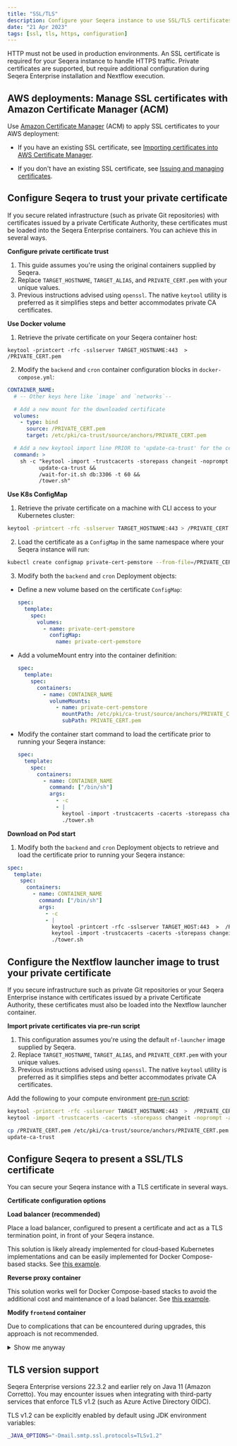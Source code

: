 ```yaml
---
title: "SSL/TLS"
description: Configure your Seqera instance to use SSL/TLS certificates for HTTPS
date: "21 Apr 2023"
tags: [ssl, tls, https, configuration]
---
```


HTTP must not be used in production environments. An SSL certificate is required for your Seqera instance to handle HTTPS traffic. Private certificates are supported, but require additional configuration during Seqera Enterprise installation and Nextflow execution.

## AWS deployments: Manage SSL certificates with Amazon Certificate Manager (ACM)

Use [Amazon Certificate Manager](https://aws.amazon.com/certificate-manager/) (ACM) to apply SSL certificates to your AWS deployment:

- If you have an existing SSL certificate, see [Importing certificates into AWS Certificate Manager](https://docs.aws.amazon.com/acm/latest/userguide/import-certificate.html).

- If you don't have an existing SSL certificate, see [Issuing and managing certificates](https://docs.aws.amazon.com/acm/latest/userguide/gs.html).

## Configure Seqera to trust your private certificate

If you secure related infrastructure (such as private Git repositories) with certificates issued by a private Certificate Authority, these certificates must be loaded into the Seqera Enterprise containers. You can achieve this in several ways.

**Configure private certificate trust**

1. This guide assumes you're using the original containers supplied by Seqera.
2. Replace `TARGET_HOSTNAME`, `TARGET_ALIAS`, and `PRIVATE_CERT.pem` with your unique values.
3. Previous instructions advised using `openssl`. The native `keytool` utility is preferred as it simplifies steps and better accommodates private CA certificates.

**Use Docker volume**

1. Retrieve the private certificate on your Seqera container host:

```
keytool -printcert -rfc -sslserver TARGET_HOSTNAME:443  >  /PRIVATE_CERT.pem
```

2. Modify the `backend` and `cron` container configuration blocks in `docker-compose.yml`:

```yaml
CONTAINER_NAME:
  # -- Other keys here like `image` and `networks`--

  # Add a new mount for the downloaded certificate
  volumes:
    - type: bind
      source: /PRIVATE_CERT.pem
      target: /etc/pki/ca-trust/source/anchors/PRIVATE_CERT.pem

  # Add a new keytool import line PRIOR to 'update-ca-trust' for the certificate
  command: >
    sh -c "keytool -import -trustcacerts -storepass changeit -noprompt -alias TARGET_ALIAS -file /etc/pki/ca-trust/source/anchor/TARGET_HOSTNAME.pem &&
          update-ca-trust &&
          /wait-for-it.sh db:3306 -t 60 &&
          /tower.sh"
```

**Use K8s ConfigMap**

1. Retrieve the private certificate on a machine with CLI access to your Kubernetes cluster:

```bash
keytool -printcert -rfc -sslserver TARGET_HOSTNAME:443 > /PRIVATE_CERT.pem
```

2. Load the certificate as a `ConfigMap` in the same namespace where your Seqera instance will run:

```bash
kubectl create configmap private-cert-pemstore --from-file=/PRIVATE_CERT.pem
```

3. Modify both the `backend` and `cron` Deployment objects:

- Define a new volume based on the certificate `ConfigMap`:

  ```yaml
  spec:
    template:
      spec:
        volumes:
          - name: private-cert-pemstore
            configMap:
              name: private-cert-pemstore
  ```

- Add a volumeMount entry into the container definition:

  ```yaml
  spec:
    template:
      spec:
        containers:
          - name: CONTAINER_NAME
            volumeMounts:
              - name: private-cert-pemstore
                mountPath: /etc/pki/ca-trust/source/anchors/PRIVATE_CERT.pem
                subPath: PRIVATE_CERT.pem
  ```

- Modify the container start command to load the certificate prior to running your Seqera instance:

  ```yaml
  spec:
    template:
      spec:
        containers:
          - name: CONTAINER_NAME
            command: ["/bin/sh"]
            args:
              - -c
              - |
                keytool -import -trustcacerts -cacerts -storepass changeit -noprompt -alias TARGET_ALIAS -file /PRIVATE_CERT.pem;
                ./tower.sh
  ```

**Download on Pod start**

1. Modify both the `backend` and `cron` Deployment objects to retrieve and load the certificate prior to running your Seqera instance:

```yaml
spec:
  template:
    spec:
      containers:
        - name: CONTAINER_NAME
          command: ["/bin/sh"]
          args:
            - -c
            - |
              keytool -printcert -rfc -sslserver TARGET_HOST:443  >  /PRIVATE_CERT.pem;
              keytool -import -trustcacerts -cacerts -storepass changeit -noprompt -alias TARGET_ALIAS -file /PRIVATE_CERT.pem;
              ./tower.sh
```

## Configure the Nextflow launcher image to trust your private certificate

If you secure infrastructure such as private Git repositories or your Seqera Enterprise instance with certificates issued by a private Certificate Authority, these certificates must also be loaded into the Nextflow launcher container.

**Import private certificates via pre-run script**

1. This configuration assumes you're using the default `nf-launcher` image supplied by Seqera.
2. Replace `TARGET_HOSTNAME`, `TARGET_ALIAS`, and `PRIVATE_CERT.pem` with your unique values.
3. Previous instructions advised using `openssl`. The native `keytool` utility is preferred as it simplifies steps and better accommodates private CA certificates.

Add the following to your compute environment [pre-run script](../../launch/advanced.mdx#pre-and-post-run-scripts):

```bash
keytool -printcert -rfc -sslserver TARGET_HOSTNAME:443  >  /PRIVATE_CERT.pem
keytool -import -trustcacerts -cacerts -storepass changeit -noprompt -alias TARGET_ALIAS -file /PRIVATE_CERT.pem

cp /PRIVATE_CERT.pem /etc/pki/ca-trust/source/anchors/PRIVATE_CERT.pem
update-ca-trust
```

## Configure Seqera to present a SSL/TLS certificate

You can secure your Seqera instance with a TLS certificate in several ways.

**Certificate configuration options**

**Load balancer (recommended)**

Place a load balancer, configured to present a certificate and act as a TLS termination point, in front of your Seqera instance.

This solution is likely already implemented for cloud-based Kubernetes implementations and can be easily implemented for Docker Compose-based stacks. See [this example](https://docs.aws.amazon.com/elasticloadbalancing/latest/application/create-application-load-balancer.html).

**Reverse proxy container**

This solution works well for Docker Compose-based stacks to avoid the additional cost and maintenance of a load balancer. See [this example](https://doc.traefik.io/traefik/v1.7/configuration/acme/).

**Modify `frontend` container**

Due to complications that can be encountered during upgrades, this approach is not recommended.

  <details>
    <summary>Show me anyway</summary>

    This example assumes deployment on an Amazon Linux 2 AMI.

    1. Install NGINX and other required packages:

        ```bash
        sudo amazon-linux-extras install nginx1.12
        sudo wget -r --no-parent -A 'epel-release-*.rpm' https://dl.fedoraproject.org/pub/epel/7/x86_64/Packages/e/
        sudo rpm -Uvh dl.fedoraproject.org/pub/epel/7/x86_64/Packages/e/epel-release-*.rpm
        sudo yum-config-manager --enable epel*
        sudo yum repolist all
        sudo amazon-linux-extras install epel -y
        ```

    2. Generate a [private certificate and key](https://www.digitalocean.com/community/tutorials/openssl-essentials-working-with-ssl-certificates-private-keys-and-csrs).

    3. Make a local copy of the `/etc/nginx/templates/tower.conf.template` file from the `frontend` container, or create a ConfigMap to store it if you're using Kubernetes.

    4. Replace the `listen` directives in the `server` block with the following:

    		```nginx
    		listen ${NGINX_LISTEN_PORT} ssl default_server;
    		listen [::]:${NGINX_LISTEN_PORT_IPV6} ssl default_server;

    		ssl_certificate /etc/ssl/testcrt.crt;
    		ssl_certificate_key /etc/ssl/testkey.key;
    		```

    5. Modify the `frontend` container definition in your `docker-compose.yml` file or Kubernetes manifest:

        ```yml
        frontend:
        image: cr.seqera.io/frontend:${TAG}
        networks:
            - frontend
        environment:
          NGINX_LISTEN_PORT: 8081
          NGINX_LISTEN_PORT_IPV6: 8443
        ports:
            - 8000:8081
            - 443:8443
        volumes:
            - $PWD/tower.conf.template:/etc/nginx/templates/tower.conf.template
            - $PWD/cert/testcrt.crt:/etc/ssl/testcrt.crt
            - $PWD/cert/testkey.key:/etc/ssl/testkey.key
        restart: always
        depends_on:
            - backend
        ```

  </details>

## TLS version support

Seqera Enterprise versions 22.3.2 and earlier rely on Java 11 (Amazon Corretto). You may encounter issues when integrating with third-party services that enforce TLS v1.2 (such as Azure Active Directory OIDC).

TLS v1.2 can be explicitly enabled by default using JDK environment variables:

```bash
_JAVA_OPTIONS="-Dmail.smtp.ssl.protocols=TLSv1.2"
```
